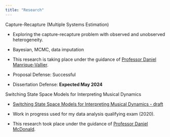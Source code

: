 ---
title: "Research"
---

Capture-Recapture (Multiple Systems Estimation)

-   Exploring the capture-recapture problem with observed and unobserved heterogeneity.

-   Bayesian, MCMC, data imputation

-   This research is taking place under the guidance of [Professor Daniel Manrique-Vallier](https://dmanriqu.pages.iu.edu/).

-   Proposal Defense: Successful

-   Dissertation Defense: **Expected May 2024**

Switching State Space Models for Interpreting Musical Dynamics

-   [Switching State Space Models for Interpreting Musical Dynamics - draft](Dynamics-Model-11.23.2020.pdf)

-   Work in progress used for my data analysis qualifying exam (2020).

-   This research took place under the guidance of [Professor Daniel McDonald](https://dajmcdon.github.io/).
